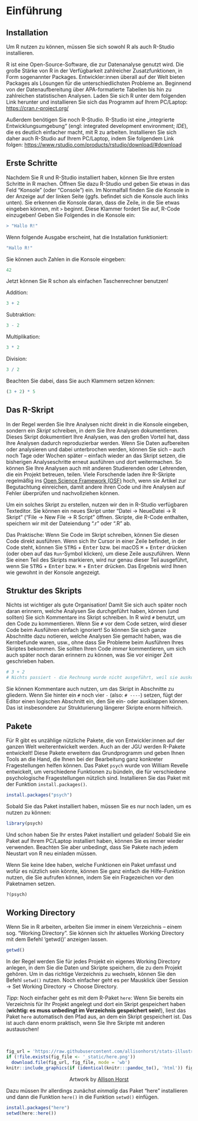 # Einführung

## Installation

Um R nutzen zu können, müssen Sie sich sowohl R als auch R-Studio installieren.

R ist eine Open-Source-Software, die zur Datenanalyse genutzt wird. Die große Stärke von R in der Verfügbarkeit zahlreicher Zusatzfunktionen, in Form sogenannter Packages. Entwickler:innen überall auf der Welt bieten Packages als Lösungen für die unterschiedlichsten Probleme an. Beginnend von der Datenaufbereitung über APA-formatierte Tabellen bis hin zu zahlreichen statistischen Analysen. Laden Sie sich R unter dem folgenden Link herunter und installieren Sie sich das Programm auf Ihrem PC/Laptop: [https://cran.r-project.org/](https://cran.r-project.org/)

Außerdem benötigen Sie noch R-Studio. R-Studio ist eine „integrierte Entwicklungsumgebung“ (engl: integrated development environment; *IDE*), die es deutlich einfacher macht, mit R zu arbeiten. Installieren Sie sich daher auch R-Studio auf Ihrem PC/Laptop, indem Sie folgendem Link folgen: [https://www.rstudio.com/products/rstudio/download/#download](https://www.rstudio.com/products/rstudio/download/#download)

## Erste Schritte

Nachdem Sie R und R-Studio installiert haben, können Sie Ihre ersten Schritte in R machen. Öffnen Sie dazu R-Studio und geben Sie etwas in das Feld "Konsole" (oder "Console") ein. Im Normalfall finden Sie die Konsole in der Anzeige auf der linken Seite (ggfs. befindet sich die Konsole auch links unten). Sie erkennen die Konsole daran, dass die Zeile, in die Sie etwas eingeben können, mit `>` beginnt. Diese Klammer fordert Sie auf, R-Code einzugeben! Geben Sie Folgendes in die Konsole ein:

```R
> "Hallo R!"
```
  
Wenn folgende Ausgabe erscheint, hat die Installation funktioniert:

```r
"Hallo R!"
```

Sie können auch Zahlen in die Konsole eingeben:

```r
42
```

Jetzt können Sie R schon als einfachen Taschenrechner benutzen! 

Addition:

```r
3 + 2
```

Subtraktion:

```r
3 - 2
```

Multiplikation:

```r
3 * 2
```

Division:

```r
3 / 2
```

Beachten Sie dabei, dass Sie auch Klammern setzen können:


```r
(3 + 2) * 5
```


## Das R-Skript

In der Regel werden Sie Ihre Analysen nicht direkt in die Konsole eingeben, sondern ein *Skript* schreiben, in dem Sie Ihre Analysen dokumentieren. Dieses Skript dokumentiert Ihre Analysen, was den großen Vorteil hat, dass Ihre Analysen dadurch reproduzierbar werden. Wenn Sie Daten aufbereiten oder analysieren und dabei unterbrochen werden, können Sie sich -- auch noch Tage oder Wochen später -- einfach wieder an das Skript setzen, die bisherigen Analyseschritte erneut ausführen und dort weitermachen. So können Sie Ihre Analysen auch mit anderen Studierenden oder Lehrenden, die ein Projekt betreuen, teilen. Viele Forschende laden ihre R-Skripte regelmäßig ins [Open Science Framework (OSF)](osf.io) hoch, wenn sie Artikel zur Begutachtung einreichen, damit andere ihren Code und ihre Analysen auf Fehler überprüfen und nachvollziehen können.

Um ein solches Skript zu erstellen, nutzen wir den in R-Studio verfügbaren Texteditor. Sie können ein neues Skript unter "Datei $\to$ NeueDatei $\to$ R Skript" ("File $\to$ New File $\to$ R Script" öffnen. Skripte, die R-Code enthalten, speichern wir mit der Dateiendung ".r" oder ".R" ab.

Das Praktische: Wenn Sie Code im Skript schreiben, können Sie diesen Code direkt ausführen. Wenn sich Ihr Cursor in einer Zeile befindet, in der Code steht, können Sie <kbd>STRG</kbd> + <kbd>Enter</kbd> bzw. bei macOS <kbd>⌘</kbd> + <kbd>Enter</kbd> drücken (oder oben auf das `Run`-Symbol klicken), um diese Zeile auszuführen. Wenn Sie einen Teil des Skripts markieren, wird nur genau dieser Teil ausgeführt, wenn Sie <kbd>STRG</kbd> + <kbd>Enter</kbd> bzw. <kbd>⌘</kbd> + <kbd>Enter</kbd> drücken. Das Ergebnis wird Ihnen wie gewohnt in der Konsole angezeigt.

## Struktur des Skripts

Nichts ist wichtiger als gute Organisation! Damit Sie sich auch später noch daran erinnern, welche Analysen Sie durchgeführt haben, können (und sollten) Sie sich Kommentare ins Skript schreiben. In R wird `#` benutzt, um den Code zu kommentieren. Wenn Sie `#` vor dem Code setzen, wird dieser Code beim Ausführen einfach ignoriert! So können Sie sich ganze Abschnitte dazu notieren, welche Analysen Sie gemacht haben, was die Kernbefunde waren, usw., ohne dass Sie Probleme beim Ausführen Ihres Skriptes bekommen. Sie sollten Ihren Code *immer* kommentieren, um sich auch später noch daran erinnern zu können, was Sie vor einiger Zeit geschrieben haben.

```R
# 3 + 2
# Nichts passiert - die Rechnung wurde nicht ausgeführt, weil sie auskommentiert ist
```

Sie können Kommentare auch nutzen, um das Skript in Abschnitte zu gliedern. Wenn Sie hinter ein `#` noch vier `-` (also: `# ----`) setzen, fügt der Editor einen logischen Abschnitt ein, den Sie ein- oder ausklappen können. Das ist insbesondere zur Strukturierung längerer Skripte enorm hilfreich.

## Pakete

Für R gibt es unzählige nützliche Pakete, die von Entwickler:innen auf der ganzen Welt weiterentwickelt werden. Auch an der JGU werden R-Pakete entwickelt! Diese Pakete erweitern das Grundprogramm und geben Ihnen Tools an die Hand, die Ihnen bei der Bearbeitung ganz konkreter Fragestellungen helfen können. Das Paket `psych` wurde von William Revelle entwickelt, um verschiedene Funktionen zu bündeln, die für verschiedene psychologische Fragestellungen nützlich sind. Installieren Sie das Paket mit der Funktion `install.packages()`.

```R
install.packages("psych")
```

Sobald Sie das Paket installiert haben, müssen Sie es nur noch laden, um es nutzen zu können:

```R
library(psych)
```

Und schon haben Sie Ihr erstes Paket installiert und geladen! Sobald Sie ein Paket auf Ihrem PC/Laptop installiert haben, können Sie es immer wieder verwenden. Beachten Sie aber unbedingt, dass Sie Pakete nach jedem Neustart von R neu einladen müssen.

Wenn Sie keine Idee haben, welche Funktionen ein Paket umfasst und wofür es nützlich sein könnte, können Sie ganz einfach die Hilfe-Funktion nutzen, die Sie aufrufen können, indem Sie ein Fragezeichen vor den Paketnamen setzen.

```R
?(psych)
```

## Working Directory

Wenn Sie in R arbeiten, arbeiten Sie immer in einem Verzeichnis -- einem sog. "Working Directory". Sie können sich Ihr aktuelles Working Directory mit dem Befehl 'getwd()' anzeigen lassen.

```r
getwd()
```

In der Regel werden Sie für jedes Projekt ein eigenes Working Directory anlegen, in dem Sie die Daten und Skripte speichern, die zu dem Projekt gehören. Um in das richtige Verzeichnis zu wechseln, können Sie den Befehl `setwd()` nutzen. Noch einfacher geht es per Mausklick über Session &#8594;  Set Working Directory &#8594;  Choose Directory.

*Tipp*: Noch einfacher geht es mit dem R-Paket `here`: Wenn Sie bereits ein Verzeichnis für Ihr Projekt angelegt und dort ein Skript gespeichert haben (**wichtig: es muss unbedingt im Verzeichnis gespeichert sein!**), liest das Paket `here`  automatisch den Pfad aus, an dem ein Skript gespeichert ist. Das ist auch dann enorm praktisch, wenn Sie Ihre Skripte mit anderen austauschen! 

<br>
```r
fig_url = 'https://raw.githubusercontent.com/allisonhorst/stats-illustrations/master/rstats-artwork/here.png'
if (!file.exists(fig_file <- '_static/here.png'))
  download.file(fig_url, fig_file, mode = 'wb')
knitr::include_graphics(if (identical(knitr:::pandoc_to(), 'html')) fig_url else fig_file)
```
<center>
Artwork by [Allison Horst](https://github.com/allisonhorst/stats-illustrations)
</center>

Dazu müssen Ihr allerdings zunächst *einmalig* das Paket "here" installieren und dann die Funktion `here()` in die Funktion `setwd()` einfügen. 
 
```R
install.packages("here")
setwd(here::here())
```
